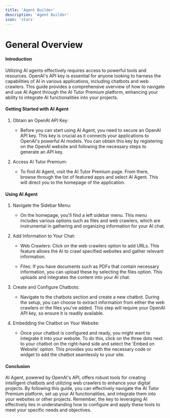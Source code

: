 ```yaml
---
title: 'Agent Builder'
description: 'Agent Builder'
icon: 'stars'
---
```


General Overview
================

#### Introduction

Utilizing AI agents effectively requires access to powerful tools and resources. OpenAI's API key is essential for anyone looking to harness the capabilities of AI in various applications, including chatbots and web crawlers. This guide provides a comprehensive overview of how to navigate and use AI Agent through the AI Tutor Premium platform, enhancing your ability to integrate AI functionalities into your projects.

#### Getting Started with AI Agent

1.  Obtain an OpenAI API Key:

    -   Before you can start using AI Agent, you need to secure an OpenAI API key. This key is crucial as it connects your applications to OpenAI's powerful AI models. You can obtain this key by registering on the OpenAI website and following the necessary steps to generate an API key.

2.  Access AI Tutor Premium:

    -   To find AI Agent, visit the AI Tutor Premium page. From there, browse through the list of featured apps and select AI Agent. This will direct you to the homepage of the application.

#### Using AI Agent

1.  Navigate the Sidebar Menu:

    -   On the homepage, you'll find a left sidebar menu. This menu includes various options such as files and web crawlers, which are instrumental in gathering and organizing information for your AI chat.

2.  Add Information to Your Chat:

    -   Web Crawlers: Click on the web crawlers option to add URLs. This feature allows the AI to crawl specified websites and gather relevant information.

    -   Files: If you have documents such as PDFs that contain necessary information, you can upload these by selecting the files option. This uploads and integrates the content into your AI chat.

3.  Create and Configure Chatbots:

    -   Navigate to the chatbots section and create a new chatbot. During the setup, you can choose to extract information from either the web crawlers or the files you've added. This step will require your OpenAI API key, so ensure it is readily available.

4.  Embedding the Chatbot on Your Website:

    -   Once your chatbot is configured and ready, you might want to integrate it into your website. To do this, click on the three dots next to your chatbot on the right-hand side and select the 'Embed on Website' option. This provides you with the necessary code or widget to add the chatbot seamlessly to your site.

#### Conclusion

AI Agent, powered by OpenAI's API, offers robust tools for creating intelligent chatbots and utilizing web crawlers to enhance your digital projects. By following this guide, you can effectively navigate the AI Tutor Premium platform, set up your AI functionalities, and integrate them into your websites or other projects. Remember, the key to leveraging AI effectively lies in understanding how to configure and apply these tools to meet your specific needs and objectives.
